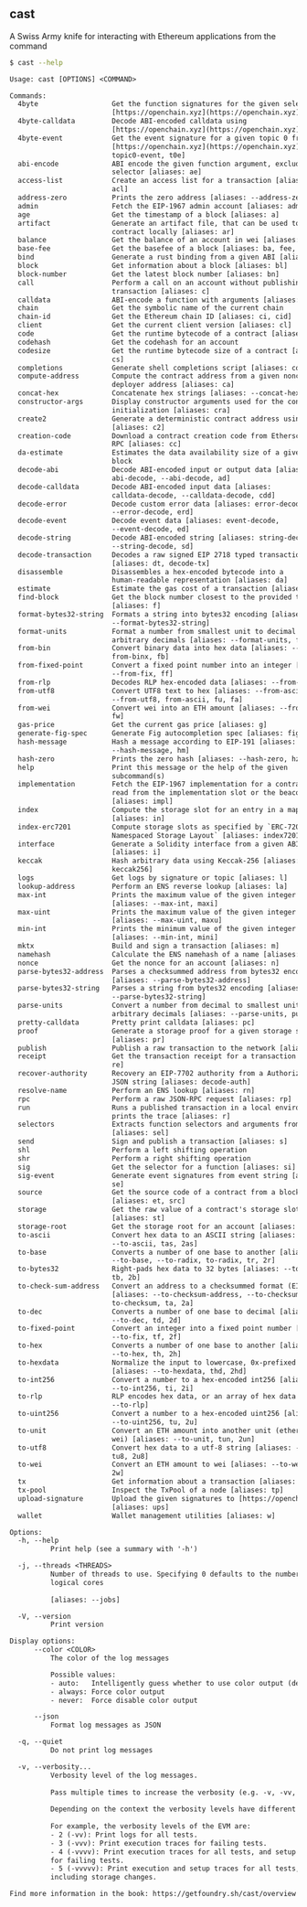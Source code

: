 ## cast

A Swiss Army knife for interacting with Ethereum applications from the command

```bash
$ cast --help
```

```txt
Usage: cast [OPTIONS] <COMMAND>

Commands:
  4byte                  Get the function signatures for the given selector from
                         [https://openchain.xyz](https://openchain.xyz) [aliases: 4, 4b]
  4byte-calldata         Decode ABI-encoded calldata using
                         [https://openchain.xyz](https://openchain.xyz) [aliases: 4c, 4bc]
  4byte-event            Get the event signature for a given topic 0 from
                         [https://openchain.xyz](https://openchain.xyz) [aliases: 4e, 4be,
                         topic0-event, t0e]
  abi-encode             ABI encode the given function argument, excluding the
                         selector [aliases: ae]
  access-list            Create an access list for a transaction [aliases: ac,
                         acl]
  address-zero           Prints the zero address [aliases: --address-zero, az]
  admin                  Fetch the EIP-1967 admin account [aliases: adm]
  age                    Get the timestamp of a block [aliases: a]
  artifact               Generate an artifact file, that can be used to deploy a
                         contract locally [aliases: ar]
  balance                Get the balance of an account in wei [aliases: b]
  base-fee               Get the basefee of a block [aliases: ba, fee, basefee]
  bind                   Generate a rust binding from a given ABI [aliases: bi]
  block                  Get information about a block [aliases: bl]
  block-number           Get the latest block number [aliases: bn]
  call                   Perform a call on an account without publishing a
                         transaction [aliases: c]
  calldata               ABI-encode a function with arguments [aliases: cd]
  chain                  Get the symbolic name of the current chain
  chain-id               Get the Ethereum chain ID [aliases: ci, cid]
  client                 Get the current client version [aliases: cl]
  code                   Get the runtime bytecode of a contract [aliases: co]
  codehash               Get the codehash for an account
  codesize               Get the runtime bytecode size of a contract [aliases:
                         cs]
  completions            Generate shell completions script [aliases: com]
  compute-address        Compute the contract address from a given nonce and
                         deployer address [aliases: ca]
  concat-hex             Concatenate hex strings [aliases: --concat-hex, ch]
  constructor-args       Display constructor arguments used for the contract
                         initialization [aliases: cra]
  create2                Generate a deterministic contract address using CREATE2
                         [aliases: c2]
  creation-code          Download a contract creation code from Etherscan and
                         RPC [aliases: cc]
  da-estimate            Estimates the data availability size of a given opstack
                         block
  decode-abi             Decode ABI-encoded input or output data [aliases:
                         abi-decode, --abi-decode, ad]
  decode-calldata        Decode ABI-encoded input data [aliases:
                         calldata-decode, --calldata-decode, cdd]
  decode-error           Decode custom error data [aliases: error-decode,
                         --error-decode, erd]
  decode-event           Decode event data [aliases: event-decode,
                         --event-decode, ed]
  decode-string          Decode ABI-encoded string [aliases: string-decode,
                         --string-decode, sd]
  decode-transaction     Decodes a raw signed EIP 2718 typed transaction
                         [aliases: dt, decode-tx]
  disassemble            Disassembles a hex-encoded bytecode into a
                         human-readable representation [aliases: da]
  estimate               Estimate the gas cost of a transaction [aliases: e]
  find-block             Get the block number closest to the provided timestamp
                         [aliases: f]
  format-bytes32-string  Formats a string into bytes32 encoding [aliases:
                         --format-bytes32-string]
  format-units           Format a number from smallest unit to decimal with
                         arbitrary decimals [aliases: --format-units, fun]
  from-bin               Convert binary data into hex data [aliases: --from-bin,
                         from-binx, fb]
  from-fixed-point       Convert a fixed point number into an integer [aliases:
                         --from-fix, ff]
  from-rlp               Decodes RLP hex-encoded data [aliases: --from-rlp]
  from-utf8              Convert UTF8 text to hex [aliases: --from-ascii,
                         --from-utf8, from-ascii, fu, fa]
  from-wei               Convert wei into an ETH amount [aliases: --from-wei,
                         fw]
  gas-price              Get the current gas price [aliases: g]
  generate-fig-spec      Generate Fig autocompletion spec [aliases: fig]
  hash-message           Hash a message according to EIP-191 [aliases:
                         --hash-message, hm]
  hash-zero              Prints the zero hash [aliases: --hash-zero, hz]
  help                   Print this message or the help of the given
                         subcommand(s)
  implementation         Fetch the EIP-1967 implementation for a contract Can
                         read from the implementation slot or the beacon slot
                         [aliases: impl]
  index                  Compute the storage slot for an entry in a mapping
                         [aliases: in]
  index-erc7201          Compute storage slots as specified by `ERC-7201:
                         Namespaced Storage Layout` [aliases: index7201, in7201]
  interface              Generate a Solidity interface from a given ABI
                         [aliases: i]
  keccak                 Hash arbitrary data using Keccak-256 [aliases: k,
                         keccak256]
  logs                   Get logs by signature or topic [aliases: l]
  lookup-address         Perform an ENS reverse lookup [aliases: la]
  max-int                Prints the maximum value of the given integer type
                         [aliases: --max-int, maxi]
  max-uint               Prints the maximum value of the given integer type
                         [aliases: --max-uint, maxu]
  min-int                Prints the minimum value of the given integer type
                         [aliases: --min-int, mini]
  mktx                   Build and sign a transaction [aliases: m]
  namehash               Calculate the ENS namehash of a name [aliases: na, nh]
  nonce                  Get the nonce for an account [aliases: n]
  parse-bytes32-address  Parses a checksummed address from bytes32 encoding.
                         [aliases: --parse-bytes32-address]
  parse-bytes32-string   Parses a string from bytes32 encoding [aliases:
                         --parse-bytes32-string]
  parse-units            Convert a number from decimal to smallest unit with
                         arbitrary decimals [aliases: --parse-units, pun]
  pretty-calldata        Pretty print calldata [aliases: pc]
  proof                  Generate a storage proof for a given storage slot
                         [aliases: pr]
  publish                Publish a raw transaction to the network [aliases: p]
  receipt                Get the transaction receipt for a transaction [aliases:
                         re]
  recover-authority      Recovery an EIP-7702 authority from a Authorization
                         JSON string [aliases: decode-auth]
  resolve-name           Perform an ENS lookup [aliases: rn]
  rpc                    Perform a raw JSON-RPC request [aliases: rp]
  run                    Runs a published transaction in a local environment and
                         prints the trace [aliases: r]
  selectors              Extracts function selectors and arguments from bytecode
                         [aliases: sel]
  send                   Sign and publish a transaction [aliases: s]
  shl                    Perform a left shifting operation
  shr                    Perform a right shifting operation
  sig                    Get the selector for a function [aliases: si]
  sig-event              Generate event signatures from event string [aliases:
                         se]
  source                 Get the source code of a contract from a block explorer
                         [aliases: et, src]
  storage                Get the raw value of a contract's storage slot
                         [aliases: st]
  storage-root           Get the storage root for an account [aliases: sr]
  to-ascii               Convert hex data to an ASCII string [aliases:
                         --to-ascii, tas, 2as]
  to-base                Converts a number of one base to another [aliases:
                         --to-base, --to-radix, to-radix, tr, 2r]
  to-bytes32             Right-pads hex data to 32 bytes [aliases: --to-bytes32,
                         tb, 2b]
  to-check-sum-address   Convert an address to a checksummed format (EIP-55)
                         [aliases: --to-checksum-address, --to-checksum,
                         to-checksum, ta, 2a]
  to-dec                 Converts a number of one base to decimal [aliases:
                         --to-dec, td, 2d]
  to-fixed-point         Convert an integer into a fixed point number [aliases:
                         --to-fix, tf, 2f]
  to-hex                 Converts a number of one base to another [aliases:
                         --to-hex, th, 2h]
  to-hexdata             Normalize the input to lowercase, 0x-prefixed hex
                         [aliases: --to-hexdata, thd, 2hd]
  to-int256              Convert a number to a hex-encoded int256 [aliases:
                         --to-int256, ti, 2i]
  to-rlp                 RLP encodes hex data, or an array of hex data [aliases:
                         --to-rlp]
  to-uint256             Convert a number to a hex-encoded uint256 [aliases:
                         --to-uint256, tu, 2u]
  to-unit                Convert an ETH amount into another unit (ether, gwei or
                         wei) [aliases: --to-unit, tun, 2un]
  to-utf8                Convert hex data to a utf-8 string [aliases: --to-utf8,
                         tu8, 2u8]
  to-wei                 Convert an ETH amount to wei [aliases: --to-wei, tw,
                         2w]
  tx                     Get information about a transaction [aliases: t]
  tx-pool                Inspect the TxPool of a node [aliases: tp]
  upload-signature       Upload the given signatures to [https://openchain.xyz](https://openchain.xyz)
                         [aliases: ups]
  wallet                 Wallet management utilities [aliases: w]

Options:
  -h, --help
          Print help (see a summary with '-h')

  -j, --threads <THREADS>
          Number of threads to use. Specifying 0 defaults to the number of
          logical cores
          
          [aliases: --jobs]

  -V, --version
          Print version

Display options:
      --color <COLOR>
          The color of the log messages

          Possible values:
          - auto:   Intelligently guess whether to use color output (default)
          - always: Force color output
          - never:  Force disable color output

      --json
          Format log messages as JSON

  -q, --quiet
          Do not print log messages

  -v, --verbosity...
          Verbosity level of the log messages.
          
          Pass multiple times to increase the verbosity (e.g. -v, -vv, -vvv).
          
          Depending on the context the verbosity levels have different meanings.
          
          For example, the verbosity levels of the EVM are:
          - 2 (-vv): Print logs for all tests.
          - 3 (-vvv): Print execution traces for failing tests.
          - 4 (-vvvv): Print execution traces for all tests, and setup traces
          for failing tests.
          - 5 (-vvvvv): Print execution and setup traces for all tests,
          including storage changes.

Find more information in the book: https://getfoundry.sh/cast/overview
```